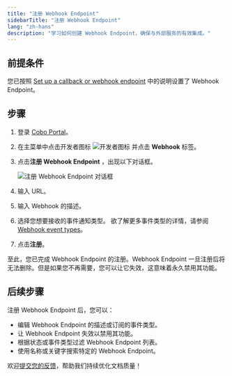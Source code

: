 ```yaml
---
title: "注册 Webhook Endpoint"
sidebarTitle: "注册 Webhook Endpoint"
lang: "zh-hans"
description: "学习如何创建 Webhook Endpoint，确保与外部服务的有效集成。"
---
```


## 前提条件
您已按照 [Set up a callback or webhook endpoint](https://www.cobo.com/developers/v2_cn/guides/webhooks-callbacks/set-up-endpoint) 中的说明设置了 Webhook Endpoint。

## 步骤

1. 登录 [Cobo Portal](https://portal.cobo.com/login)。
2. 在主菜单中点击开发者图标 <img src="/cn/images/common/icon_developer.svg" className="icon" alt="开发者图标" /> 并点击 **Webhook** 标签。
3. 点击**注册 Webhook Endpoint** ，出现以下对话框。

    <img src="/cn/images/developer-console/register_webhook_endpoint.png" className="screenshot_modal" alt="注册 Webhook Endpoint 对话框" />

4. 输入 URL。
5. 输入 Webhook 的描述。
6. 选择您想要接收的事件通知类型。
    <Note>欲了解更多事件类型的详情，请参阅 [Webhook event types](https://www.cobo.com/developers/v2_cn/guides/webhooks-callbacks/webhook-event-type#webhook-event-types)。</Note>
7. 点击**注册**。

至此，您已完成 Webhook Endpoint 的注册。Webhook Endpoint 一旦注册后将无法删除。但是如果您不再需要，您可以让它失效，这意味着永久禁用其功能。

## 后续步骤

注册 Webhook Endpoint 后，您可以：
- 编辑 Webhook Endpoint 的描述或订阅的事件类型。
- 让 Webhook Endpoint 失效以禁用其功能。
- 根据状态或事件类型过滤 Webhook Endpoint 列表。
- 使用名称或关键字搜索特定的 Webhook Endpoint。

<Tip>欢迎[提交您的反馈](https://forms.zohopublic.com/cobo/form/DocumentFeedbackForm/formperma/QvLOhxJv1_JMsJ-1dleZ8Itb_7rzN-LtgvsDdxosoVI?referrername=manuals)，帮助我们持续优化文档质量！</Tip>